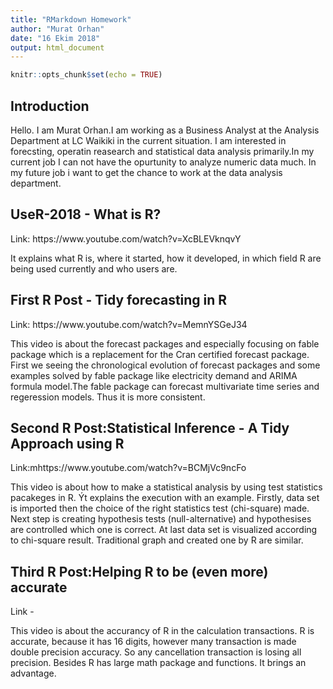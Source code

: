 ---
title: "RMarkdown Homework"
author: "Murat Orhan"
date: "16 Ekim 2018"
output: html_document
---

```{r setup, include=FALSE}
knitr::opts_chunk$set(echo = TRUE)
```

## Introduction

Hello. I am Murat Orhan.I am working as a Business Analyst at the Analysis Department at LC Waikiki in the current situation. I am interested in forecsting, operatin reasearch and statistical data analysis primarily.In my current job I can not have the opurtunity to analyze numeric data much. In my future job i want to get the chance to work at the data analysis department. 

## UseR-2018 - What is R?
Link: https://www.youtube.com/watch?v=XcBLEVknqvY

It explains what R is, where it started, how it developed, in which field R are being used currently and who users are.

## First R Post - Tidy forecasting in R
Link: https://www.youtube.com/watch?v=MemnYSGeJ34

This video is about the forecast packages and especially focusing on fable package which is a replacement for the Cran certified forecast package. First we seeing the chronological evolution of forecast packages and some examples solved by fable package like electricity demand and ARIMA formula model.The fable package can forecast multivariate time series and regeression models. Thus it is more consistent.


## Second R Post:Statistical Inference - A Tidy Approach using R
Link:mhttps://www.youtube.com/watch?v=BCMjVc9ncFo

This video is about how to make a statistical analysis by using test statistics pacakeges in R. Ýt explains the execution with an example. Firstly, data set is imported then the choice of the right statistics test (chi-square) made. Next step is creating hypothesis tests (null-alternative) and hypothesises are controlled which one is correct. At last data set is visualized according to chi-square result. Traditional graph and created one by R are similar.  


## Third R Post:Helping R to be (even more) accurate
Link - [](https://www.youtube.com/watch?v=3Bu7QUxzIbA)

This video is about the accurancy of R in the calculation transactions. R is accurate, because it has 16 digits, however many transaction is made double precision accuracy. So any cancellation transaction is losing all precision. Besides R has large math package and functions. It brings an advantage.


